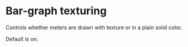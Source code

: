 # Bar-graph texturing

Controls whether meters are drawn with texture or in a plain solid color. 

Default is on.


